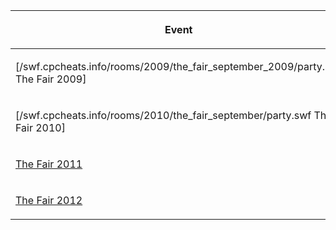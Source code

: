 

<center>
{|class="wikitable" border="1"
!Event
|-
|[/swf.cpcheats.info/rooms/2009/the_fair_september_2009/party.swf The Fair 2009]
|-
|[/swf.cpcheats.info/rooms/2010/the_fair_september/party.swf The Fair 2010]
|-
|[[Media:TheFair2011Party.swf|The Fair 2011]]
|-
|[[Media:Fair2012Party1.swf|The Fair 2012]]
|}
</center>